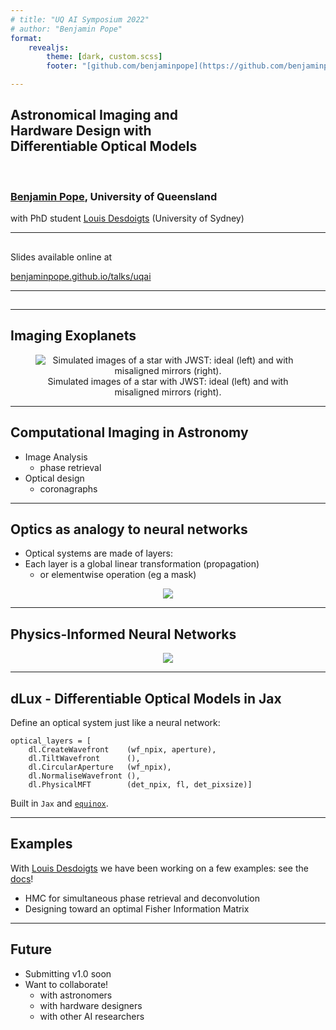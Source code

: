 ```yaml
---
# title: "UQ AI Symposium 2022"
# author: "Benjamin Pope"
format: 
    revealjs: 
        theme: [dark, custom.scss]
        footer: "[github.com/benjaminpope](https://github.com/benjaminpope)&nbsp;&nbsp;&nbsp;"

---
```


## Astronomical Imaging and <br> Hardware Design with <br> Differentiable Optical Models {background-image="images/jwst.jpg" background-opacity="0.5"}


<br>

### [Benjamin Pope](https://benjaminpope.github.io), University of Queensland 

with PhD student [Louis Desdoigts](https://github.com/LouisDesdoigts) (University of Sydney)

--- 

## {background-image="./images/jwst.jpg" background-opacity="0.5"}

Slides available online at 

[benjaminpope.github.io/talks/uqai](https://benjaminpope.github.io/talks/uqai)

--- 

## {background-image="./images/carina.jpg"}

--- 

## Imaging Exoplanets

::: {style="text-align: center"}
![Simulated images of a star with JWST: ideal (left) and with misaligned mirrors (right).](images/good_and_bad.png)
:::

--- 

## Computational Imaging in Astronomy {background-image="./images/monet.jpg"}

::: {.incremental} 
-  Image Analysis
    - phase retrieval
-  Optical design
    - coronagraphs
:::

---

## Optics as analogy to neural networks {background-image="./images/pleiades.jpg" background-opacity="0.5"}

-  Optical systems are made of layers:
-  Each layer is a global linear transformation (propagation) 
    - or elementwise operation (eg a mask)

::: {style="text-align: center"}
![](./images/lyot_diagram.jpeg)
:::

--- 

## Physics-Informed Neural Networks {background-image="./images/matrix.jpg" background-opacity="0.5"}

::: {style="text-align: center"}
![](./images/simulation_intelligence.jpg)
:::

---

## dLux - Differentiable Optical Models in Jax 

::: {style="text-align: center"}
[](./images/dlux.jpeg)
:::

Define an optical system just like a neural network:

```.python
optical_layers = [
    dl.CreateWavefront    (wf_npix, aperture),
    dl.TiltWavefront      (),
    dl.CircularAperture   (wf_npix),
    dl.NormaliseWavefront (),
    dl.PhysicalMFT        (det_npix, fl, det_pixsize)]

```

Built in `Jax` and [`equinox`](https://github.com/patrick-kidger/equinox). 

--- 

## Examples {background-image="./images/monet.jpg"}

With [Louis Desdoigts](https://github.com/LouisDesdoigts) we have been working on a few examples: see the [docs](https://louisdesdoigts.github.io/dLux/)!

::: {.incremental}
- HMC for simultaneous phase retrieval and deconvolution
- Designing toward an optimal Fisher Information Matrix
:::

--- 

## Future {background-image="./images/wanderer.jpg" background-opacity="0.5"}

- Submitting v1.0 soon
- Want to collaborate!
    -  with astronomers
    -  with hardware designers
    -  with other AI researchers